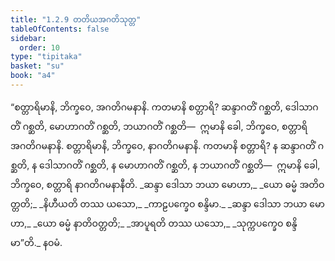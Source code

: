 ```yaml
---
title: "1.2.9 တတိယအဂတိသုတ္တ"
tableOfContents: false
sidebar:
  order: 10
type: "tipitaka"
basket: "su"
book: "a4"
---
```



<DynamicBreadcrumb />

<Division number="19" book="a4">

<Paragraph number="118" book="a4">
“စတ္တာရိမာနိ, ဘိက္ခဝေ, အဂတိဂမနာနိ. ကတမာနိ စတ္တာရိ? ဆန္ဒာဂတိံ ဂစ္ဆတိ, ဒေါသာဂတိံ ဂစ္ဆတိ, မောဟာဂတိံ ဂစ္ဆတိ, ဘယာဂတိံ ဂစ္ဆတိ—  ဣမာနိ ခေါ, ဘိက္ခဝေ, စတ္တာရိ အဂတိဂမနာနိ.
</Paragraph>

<Paragraph number="119" book="a4">
စတ္တာရိမာနိ, ဘိက္ခဝေ, နာဂတိဂမနာနိ. ကတမာနိ စတ္တာရိ? န ဆန္ဒာဂတိံ ဂစ္ဆတိ, န ဒေါသာဂတိံ ဂစ္ဆတိ, န မောဟာဂတိံ ဂစ္ဆတိ, န ဘယာဂတိံ ဂစ္ဆတိ—  ဣမာနိ ခေါ, ဘိက္ခဝေ, စတ္တာရိ နာဂတိဂမနာနီတိ.
</Paragraph>

<Paragraph number="120" type="verses" book="a4">
_ဆန္ဒာ ဒေါသာ ဘယာ မောဟာ,_  
_ယော ဓမ္မံ အတိဝတ္တတိ;_  
_နိဟီယတိ တဿ ယသော,_  
_ကာဠပက္ခေဝ စန္ဒိမာ._  

</Paragraph>

<Paragraph number="121" type="verses" book="a4">
_ဆန္ဒာ ဒေါသာ ဘယာ မောဟာ,_  
_ယော ဓမ္မံ နာတိဝတ္တတိ;_  
_အာပူရတိ တဿ ယသော,_  
_သုက္ကပက္ခေဝ စန္ဒိမာ”တိ._  


</Paragraph>
</Division>

<Paragraph number="122" type="center" book="a4">
နဝမံ.
</Paragraph>